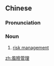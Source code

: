 {{also|风险管理}}
==Chinese==
{{zh-forms|s=风险管理|type=22}}

===Pronunciation===
{{zh-pron
|m=fēngxiǎn guǎnlǐ
|cat=n
}}

===Noun===
{{zh-noun}}

# [[risk management]]

[[zh:風險管理]]